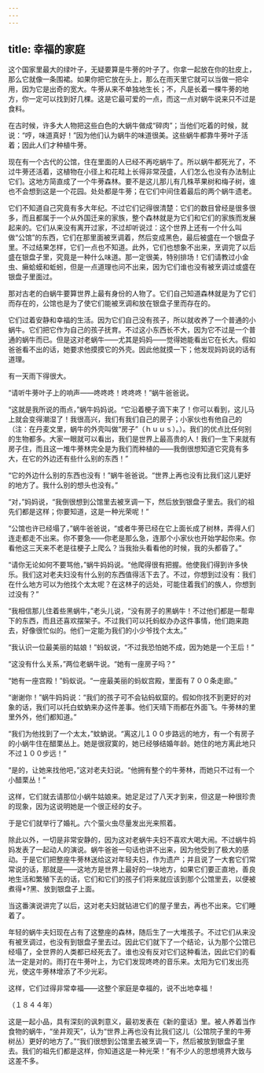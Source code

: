```yaml
---
---
---
```

title: 幸福的家庭
---




这个国家里最大的绿叶子，无疑要算是牛蒡的叶子了。你拿一起放在你的肚皮上，那么它就像一条围裙。如果你把它放在头上，那么在雨天里它就可以当做一把伞用，因为它是出奇的宽大。牛蒡从来不单独地生长；不，凡是长着一棵牛蒡的地方，你一定可以找到好几棵。这是它最可爱的一点，而这一点对蜗牛说来只不过是食料。

在古时候，许多大人物把这些白色的大蜗牛做成“碎肉”；当他们吃着的时候，就说：“哼，味道真好！”因为他们认为蜗牛的味道很美。这些蜗牛都靠牛蒡叶子活着；因此人们才种植牛蒡。

现在有一个古代的公馆，住在里面的人已经不再吃蜗牛了。所以蜗牛都死光了，不过牛蒡还活着，这植物在小径上和花畦上长得非常茂盛，人们怎么也没有办法制止它们。这地方简直成了一个牛蒡森林。要不是这儿那儿有几株苹果树和梅子树，谁也不会想到这是一个花园。处处都是牛蒡；在它们中间住着最后的两个蜗牛遗老。

它们不知道自己究竟有多大年纪。不过它们记得很清楚：它们的数目曾经是很多很多，而且都属于一个从外国迁来的家族，整个森林就是为它们和它们的家族而发展起来的。它们从来没有离开过家，不过却听说过：这个世界上还有一个什么叫做“公馆”的东西，它们在那里面被烹调着，然后变成黑色，最后被盛在一个银盘子里。不过结果怎样，它们一点也不知道。此外，它们也想象不出来，烹调完了以后盛在银盘子里，究竟是一种什么味道。那一定很美，特别排场！它们请教过小金虫、癞蛤蟆和蚯蚓，但是一点道理也问不出来，因为它们谁也没有被烹调过或盛在银盘子里面过。

那对古老的白蜗牛要算世界上最有身份的人物了。它们自己知道森林就是为了它们而存在的，公馆也是为了使它们能被烹调和放在银盘子里而存在的。

它们过着安静和幸福的生活。因为它们自己没有孩子，所以就收养了一个普通的小蜗牛。它们把它作为自己的孩子抚育。不过这小东西长不大，因为它不过是一个普通的蜗牛而已。但是这对老蜗牛——尤其是妈妈——觉得她能看出它在长大。假如爸爸看不出的话，她要求他摸摸它的外壳。因此他就摸一下；他发现妈妈说的话有道理。

有一天雨下得很大。

“请听牛蒡叶子上的响声——咚咚咚！咚咚咚！”蜗牛爸爸说。

“这就是我所说的雨点，”蜗牛妈妈说。“它沿着梗子滴下来了！你可以看到，这儿马上就会变得潮湿了！我很高兴，我们有我们自己的房子；小家伙也有他自己的（注：在丹麦文里，蜗牛的外壳叫做“房子”（ｈｕｕｓ）。）。我们的优点比任何别的生物都多。大家一眼就可以看出，我们是世界上最高贵的人！我们一生下来就有房子住，而且这一堆牛蒡林完全是为我们而种植的——我倒很想知道它究竟有多大，在它的外边还有些什么别的东西！”

“它的外边什么别的东西也没有！”蜗牛爸爸说。“世界上再也没有比我们这儿更好的地方了。我什么别的想头也没有。”

“对，”妈妈说，“我倒很想到公馆里去被烹调一下，然后放到银盘子里去。我们的祖先们都是这样；你要知道，这是一种光荣呢！”

“公馆也许已经塌了，”蜗牛爸爸说，“或者牛蒡已经在它上面长成了树林，弄得人们连走都走不出来。你不要急——你老是那么急，连那个小家伙也开始学起你来。你看他这三天来不老是往梗子上爬么？当我抬头看看他的时候，我的头都昏了。”

“请你无论如何不要骂他，”蜗牛妈妈说。“他爬得很有把握。他使我们得到许多快乐。我们这对老夫妇没有什么别的东西值得活下去了。不过，你想到过没有：我们在什么地方可以为他找个太太呢？在这林子的远处，可能住着我们的族人，你想到过没有？”

“我相信那儿住着些黑蜗牛，”老头儿说，“没有房子的黑蜗牛！不过他们都是一帮卑下的东西，而且还喜欢摆架子。不过我们可以托蚂蚁办办这件事情，他们跑来跑去，好像很忙似的。他们一定能为我们的小少爷找个太太。”

“我认识一位最美丽的姑娘！”蚂蚁说，“不过我恐怕她不成，因为她是一个王后！”

“这没有什么关系，”两位老蜗牛说。“她有一座房子吗？”

“她有一座宫殿！”蚂蚁说。“一座最美丽的蚂蚁宫殿，里面有７００条走廊。”

“谢谢你！”蜗牛妈妈说：“我们的孩子可不会钻蚂蚁窟的。假如你找不到更好的对象的话，我们可以托白蚊蚋来办这件差事。他们天晴下雨都在外面飞。牛蒡林的里里外外，他们都知道。”

“我们为他找到了一个太太，”蚊蚋说。“离这儿１００步路远的地方，有一个有房子的小蜗牛住在醋栗丛上。她是很寂寞的，她已经够结婚年龄。她住的地方离此地只不过１００步远！”

“是的，让她来找他吧，”这对老夫妇说。“他拥有整个的牛蒡林，而她只不过有一个小醋栗丛！”

这样，它们就去请那位小蜗牛姑娘来。她足足过了八天才到来，但这是一种很珍贵的现象，因为这说明她是一个很正经的女子。

于是它们就举行了婚礼。六个萤火虫尽量发出光来照着。

除此以外，一切是非常安静的，因为这对老蜗牛夫妇不喜欢大喝大闹。不过蜗牛妈妈发表了一起动人的演说。蜗牛爸爸一句话也讲不出来，因为他受到了极大的感动。于是它们把整座牛蒡林送给这对年轻夫妇，作为遗产；并且说了一大套它们常常说的话，那就是——这地方是世界上最好的一块地方，如果它们要正直地，善良地生活和繁殖下去的话，它们和它们的孩子们将来就应该到那个公馆里去，以便被煮得*?黑、放到银盘子上面。

当这番演说讲完了以后，这对老夫妇就钻进它们的屋子里去，再也不出来。它们睡着了。

年轻的蜗牛夫妇现在占有了这整座的森林，随后生了一大堆孩子。不过它们从来没有被烹调过，也没有到银盘子里去过。因此它们就下了一个结论，认为那个公馆已经塌了，全世界的人类都已经死去了。谁也没有反对它们这种看法，因此它们的看法一定是对的。雨打在牛蒡叶上，为它们发现咚咚的音乐来。太阳为它们发出亮光，使这牛蒡林增添了不少光彩。

这样，它们过得非常幸福——这整个家庭是幸福的，说不出地幸福！

（１８４４年）

这是一起小品，具有深刻的讽刺意义，最初发表在《新的童话》里。被人养着当作食物的蜗牛，“坐井观天”，认为“世界上再也没有比我们这儿（公馆院子里的牛蒡树丛）更好的地方了。”“我们很想到公馆里去被烹调一下，然后被放到银盘子里去。我们的祖先们都是这样，你知道这是一种光荣！”有不少人的思想境界大致与这差不多。